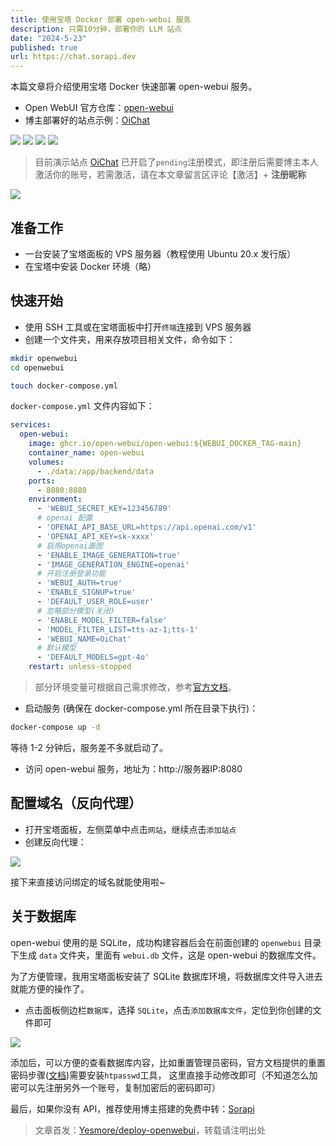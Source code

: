 ```yaml
---
title: 使用宝塔 Docker 部署 open-webui 服务 
description: 只需10分钟，部署你的 LLM 站点
date: "2024-5-23"
published: true
url: https://chat.sorapi.dev
---
```


本篇文章将介绍使用宝塔 Docker 快速部署 open-webui 服务。

- Open WebUI 官方仓库：[open-webui](https://github.com/open-webui/open-webui)
- 博主部署好的站点示例：[OiChat](https://chat.sorapi.dev)

![](https://img.vmail.dev/api/img/mG2AA4)
![](https://img.vmail.dev/api/img/ZzDSza)
![](https://img.vmail.dev/api/img/HTTFr4)
![](https://img.vmail.dev/api/img/J4znWj)

> 目前演示站点 [OiChat](https://chat.sorapi.dev) 已开启了`pending`注册模式，即注册后需要博主本人激活你的账号，若需激活，请在本文章留言区评论【激活】+ **注册昵称**

![](https://img.vmail.dev/api/img/Tnbt4E)

## 准备工作

- 一台安装了宝塔面板的 VPS 服务器（教程使用 Ubuntu 20.x 发行版）
- 在宝塔中安装 Docker 环境（略）

## 快速开始

- 使用 SSH 工具或在宝塔面板中打开`终端`连接到 VPS 服务器
- 创建一个文件夹，用来存放项目相关文件，命令如下：

```bash
mkdir openwebui
cd openwebui

touch docker-compose.yml
```

`docker-compose.yml` 文件内容如下：

```yaml 
services:
  open-webui:
    image: ghcr.io/open-webui/open-webui:${WEBUI_DOCKER_TAG-main}
    container_name: open-webui
    volumes:
      - ./data:/app/backend/data
    ports:
      - 8080:8080
    environment:
      - 'WEBUI_SECRET_KEY=123456789'
      # openai 配置
      - 'OPENAI_API_BASE_URL=https://api.openai.com/v1'
      - 'OPENAI_API_KEY=sk-xxxx'
      # 启用openai画图
      - 'ENABLE_IMAGE_GENERATION=true'
      - 'IMAGE_GENERATION_ENGINE=openai'
      # 开启注册登录功能
      - 'WEBUI_AUTH=true'
      - 'ENABLE_SIGNUP=true'
      - 'DEFAULT_USER_ROLE=user'
      # 忽略部分模型(关闭)
      - 'ENABLE_MODEL_FILTER=false'
      - 'MODEL_FILTER_LIST=tts-az-1;tts-1'
      - 'WEBUI_NAME=OiChat'
      # 默认模型
      - 'DEFAULT_MODELS=gpt-4o' 
    restart: unless-stopped
```

> 部分环境变量可根据自己需求修改，参考[官方文档](https://docs.openwebui.com/getting-started/env-configuration)。

- 启动服务 (确保在 docker-compose.yml 所在目录下执行)：

```bash
docker-compose up -d
```

等待 1-2 分钟后，服务差不多就启动了。

- 访问 open-webui 服务，地址为：http://服务器IP:8080

## 配置域名（反向代理）

- 打开宝塔面板，左侧菜单中点击`网站`，继续点击`添加站点`
- 创建反向代理：

![](https://img.vmail.dev/api/img/3An46x)

接下来直接访问绑定的域名就能使用啦~

## 关于数据库

open-webui 使用的是 SQLite，成功构建容器后会在前面创建的 `openwebui` 目录下生成 `data` 文件夹，里面有 `webui.db` 文件，这是 open-webui 的数据库文件。

为了方便管理，我用宝塔面板安装了 SQLite 数据库环境，将数据库文件导入进去就能方便的操作了。

- 点击面板侧边栏`数据库`，选择 `SQLite`，点击`添加数据库文件`，定位到你创建的文件即可

![](https://img.vmail.dev/api/img/Jt4iMJ)

添加后，可以方便的查看数据库内容，比如重置管理员密码，官方文档提供的重置密码步骤([文档](https://docs.openwebui.com/troubleshooting/#reset-admin-password))需要安装`htpasswd`工具，
这里直接手动修改即可（不知道怎么加密可以先注册另外一个账号，复制加密后的密码即可）

最后，如果你没有 API，推荐使用博主搭建的免费中转：[Sorapi](https://platform.sorapi.dev)

> 文章首发：[Yesmore/deploy-openwebui](https://dev.yesmore.cc/articles/deploy-openwebui)，转载请注明出处

